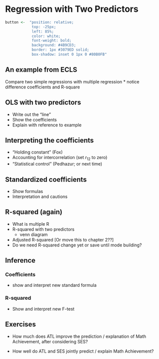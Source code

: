 #  Regression with Two Predictors {#chapter-4}

```r
button <-  "position: relative; 
            top: -25px; 
            left: 85%;   
            color: white;
            font-weight: bold;
            background: #4B9CD3;
            border: 1px #3079ED solid;
            box-shadow: inset 0 1px 0 #80B0FB"
```

## An example from ECLS 

Compare two simple regressions with multiple regression
* notice difference coefficients and R-square 

## OLS with two predictors

* Write out the "line"
* Show the coefficients 
* Explain with reference to example

## Interpreting the coefficients

* "Holding constant" (Fox)
* Accounting for intercorrelation (set $r_{12}$ to zero)
* "Statistical control" (Pedhazur; or next time)

## Standardized coefficients

* Show formulas
* Interpretation and cautions

## R-squared (again) 

* What is multiple R
* R-squared with two predictors
  * venn diagram
* Adjusted R-squared [Or move this to chapter 2??]
* Do we need R-squared change yet or save until mode building? 

## Inference 

### Coefficients 

* show and interpret new standard formula

### R-squared

* Show and interpret new F-test
 
## Exercises 

* How much does ATL improve the prediction / explanation of Math Achievement, after considering SES? 

* How well do ATL and SES jointly predict / explain Math Achievement? 
